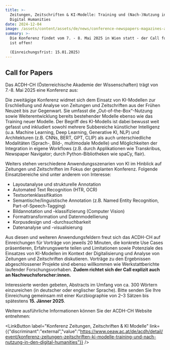 ```yaml
---
title: >-
  Zeitungen, Zeitschriften & KI-Modelle: Training und (Nach-)Nutzung in de
  Digital Humanities
date: 2024-12-04
image: /assets/content/assets/de/news/conference-newspapers-magazines-aimodels/image.jpg
summary: >-
  Die Konferenz findet vom 7. - 8. Mai 2025 in Wien statt - der Call for Papers
  ist offen!

  (Einreichungsfrist: 15.01.2025)
---
```

## Call for Papers

Das ACDH-CH (Österreichische Akademie der Wissenschaften) trägt von 7.-8. Mai 2025 eine Konferenz aus:

Die zweitägige Konferenz widmet sich dem Einsatz von KI-Modellen zur Erschließung und Analyse von Zeitungen und Zeitschriften aus der Frühen Neuzeit bis zur Gegenwart. Sie umfasst die „Out-of-the-Box“-Nutzung sowie Weiterentwicklung bereits bestehender Modelle ebenso wie das Training neuer Modelle. Der Begriff des KI-Modells ist dabei bewusst weit gefasst und inkludiert sowohl mehrere Subbereiche künstlicher Intelligenz (u.a. Machine Learning, Deep Learning, Generative KI, NLP) und Architekturen (z.B. CNNs, BERT, GPT, CLIP) als auch unterschiedliche Modalitäten (Sprach-, Bild-, multimodale Modelle) und Möglichkeiten der Integration in eigene Workflows (z.B. durch Applikationen wie Transkribus, Newspaper Navigator; durch Python-Bibliotheken wie spaCy, flair).

Weiters stehen verschiedene Anwendungsszenarien von KI im Hinblick auf Zeitungen und Zeitschriften im Fokus der geplanten Konferenz. Folgende Einsatzbereiche sind unter anderem von Interesse:

* Layoutanalyse und strukturelle Annotation
* Automated Text Recognition (HTR, OCR)
* Textsortenklassifikation
* Semantische/linguistische Annotation (z.B. Named Entity Recognition, Part-of-Speech-Tagging)
* Bildannotation und -klassifizierung (Computer Vision)
* Formattransformation und Datenmodellierung
* Korpusdesign und -durchsuchbarkeit
* Datenanalyse und -visualisierung

Aus diesen und weiteren Anwendungsfeldern freut sich das ACDH-CH auf Einreichungen für Vorträge von jeweils 20 Minuten, die konkrete Use Cases präsentieren, Erfahrungswerte teilen und Limitationen sowie Potenziale des Einsatzes von KI-Modellen im Kontext der Digitalisierung und Analyse von Zeitungen und Zeitschriften diskutieren. Vorträge zu den Ergebnissen abgeschlossener Projekte sind ebenso willkommen wie Werkstattberichte laufender Forschungsvorhaben. **Zudem richtet sich der Call explizit auch an Nachwuchsforscher:innen.**

Interessierte werden gebeten, Abstracts im Umfang von ca. 300 Wörtern einzureichen (in deutscher oder englischer Sprache). Bitte senden Sie Ihre Einreichung gemeinsam mit einer Kurzbiographie von 2–3 Sätzen bis spätestens **15. Jänner 2025**.

Weitere ausführliche Informationen können Sie der ACDH-CH Website entnehmen:

<LinkButton label="Konferenz Zeitungen, Zeitschriften & KI Modelle" link={{"discriminant":"external","value":"https://www.oeaw.ac.at/de/acdh/detail/event/konferenz-zeitungen-zeitschriften-ki-modelle-training-und-nach-nutzung-in-den-digital-humanities"}} />
